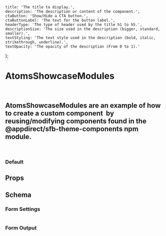 
    title: 'The title to display.',
    description: 'The description or content of the component.',
    ctaButton: 'Show/Hide a CTA button.',
    ctaButtonLabel: 'The text for the button label.',
    headerType: 'The type of header used by the title h1 to h5.',
    descriptionSize: 'The size used in the description (bigger, standard, smaller).',
    textStyling: 'The text style used in the description (bold, italic, strikethrough, underline).',
    textOpacity: 'The opacity of the description (From 0 to 1).'
};

<Meta title="Custom Components/Atoms Showcase Modules" component={AtomsShowcaseModules} />

# AtomsShowcaseModules
<br />

<h2> 
<inlineCode>AtomsShowcaseModules</inlineCode> are an example of how to create a <strong>custom component</strong>&nbsp;
by reusing/modifying components found in the <inlineCode>@appdirect/sfb-theme-components</inlineCode> npm module.
</h2>
<br />

### Default
<Canvas>
    <Story name="Default">
        <AtomsShowcaseModules settings={getKnobs(AtomsShowcaseModules.schema().form)} />
    </Story>
</Canvas>

## Props
<CollapsibleJsonSnippet
    summary="settingsData"
    code={getKnobs(AtomsShowcaseModules.schema().form)}
/>
<ArgsTable of={AtomsShowcaseModules} />

## Schema
### Form Settings
<table>
    <TableContentFromObject obj={atomShowcaseSettings} />
</table>

### Form Output
<FormOutput code={AtomsShowcaseModules.schema().form} />

